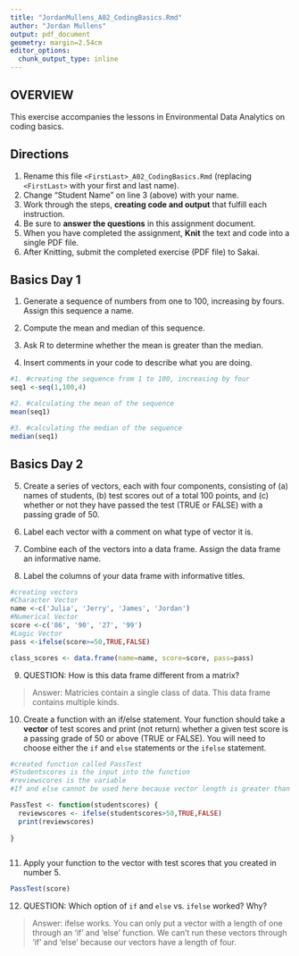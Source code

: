 ```yaml
---
title: "JordanMullens_A02_CodingBasics.Rmd"
author: "Jordan Mullens"
output: pdf_document
geometry: margin=2.54cm
editor_options: 
  chunk_output_type: inline
---
```


## OVERVIEW

This exercise accompanies the lessons in Environmental Data Analytics on coding basics.

## Directions

1.  Rename this file `<FirstLast>_A02_CodingBasics.Rmd` (replacing `<FirstLast>` with your first and last name).
2.  Change "Student Name" on line 3 (above) with your name.
3.  Work through the steps, **creating code and output** that fulfill each instruction.
4.  Be sure to **answer the questions** in this assignment document.
5.  When you have completed the assignment, **Knit** the text and code into a single PDF file.
6.  After Knitting, submit the completed exercise (PDF file) to Sakai.

## Basics Day 1

1.  Generate a sequence of numbers from one to 100, increasing by fours. Assign this sequence a name.

2.  Compute the mean and median of this sequence.

3.  Ask R to determine whether the mean is greater than the median.

4.  Insert comments in your code to describe what you are doing.

```r
#1. #creating the sequence from 1 to 100, increasing by four
seq1 <-seq(1,100,4)

#2. #calculating the mean of the sequence
mean(seq1)

#3. #calculating the median of the sequence
median(seq1)

```

## Basics Day 2

5.  Create a series of vectors, each with four components, consisting of (a) names of students, (b) test scores out of a total 100 points, and (c) whether or not they have passed the test (TRUE or FALSE) with a passing grade of 50.

6.  Label each vector with a comment on what type of vector it is.

7.  Combine each of the vectors into a data frame. Assign the data frame an informative name.

8.  Label the columns of your data frame with informative titles.

```r
#creating vectors
#Character Vector
name <-c('Julia', 'Jerry', 'James', 'Jordan') 
#Numerical Vector
score <-c('86', '90', '27', '99')
#Logic Vector
pass <-ifelse(score>=50,TRUE,FALSE)

class_scores <- data.frame(name=name, score=score, pass=pass)

```

9.  QUESTION: How is this data frame different from a matrix?

> Answer: Matricies contain a single class of data. This data frame contains multiple kinds.

10. Create a function with an if/else statement. Your function should take a **vector** of test scores and print (not return) whether a given test score is a passing grade of 50 or above (TRUE or FALSE). You will need to choose either the `if` and `else` statements or the `ifelse` statement. 

```r
#created function called PassTest
#Studentscores is the input into the function
#reviewscores is the variable
#If and else cannot be used here because vector length is greater than 1

PassTest <- function(studentscores) {
  reviewscores <- ifelse(studentscores>50,TRUE,FALSE)
  print(reviewscores)
  
}



```


11. Apply your function to the vector with test scores that you created in number 5.

```r

PassTest(score)

```

12. QUESTION: Which option of `if` and `else` vs. `ifelse` worked? Why?

> Answer: ifelse works. You can only put a vector with a length of one through an 'if' and 'else' function. We can't run these vectors through 'if' and 'else' because our vectors have a length of four.
